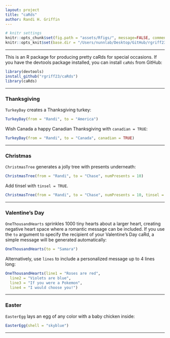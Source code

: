 ```yaml
---
layout: project
title: "caRds"
author: Randi H. Griffin
---
```


```r
# knitr settings
knitr::opts_chunk$set(fig.path = "assets/Rfigs/", message=FALSE, comment=" ", fig.align = 'center')
knitr::opts_knit$set(base.dir = "/Users/nunnlab/Desktop/GitHub/rgriff23.github.io/", base.url = "/")
```
___

This is an R package for producing pretty caRds for special occasions. If you have the devtools package installed, you can install `caRds` from GitHub:

```r
library(devtools)
install_github("rgriff23/caRds")
library(caRds)
```
___

### Thanksgiving

`TurkeyDay` creates a Thanksgiving turkey:

```r
TurkeyDay(from = "Randi", to = "America")
```

Wish Canada a happy Canadian Thanksgiving with `canadian = TRUE`:

```r
TurkeyDay(from = "Randi", to = "Canada", canadian = TRUE)
```

___

### Christmas

`ChristmasTree` generates a jolly tree with presents underneath:

```r
ChristmasTree(from = "Randi", to = "Chase", numPresents = 10)
```

Add tinsel with `tinsel = TRUE`. 

```r
ChristmasTree(from = "Randi", to = "Chase", numPresents = 10, tinsel = TRUE)
```
___

### Valentine's Day

`OneThousandHearts` sprinkles 1000 tiny hearts about a larger heart, creating negative heart space where a romantic message can be included. If you use the `to` argument to specify the recipient of your Valentine's Day caRd, a simple message will be generated automatically:

```r
OneThousandHearts(to = "Samara")
```

Alternatively, use `lines` to include a personalized message up to 4 lines long:

```r
OneThousandHearts(line1 = "Roses are red", 
  line2 = "Violets are blue", 
  line3 = "If you were a Pokemon", 
  line4 = "I would choose you!")
```

___

### Easter

`EasterEgg` lays an egg of any color with a baby chicken inside:

```r
EasterEgg(shell = "skyblue")
```
___